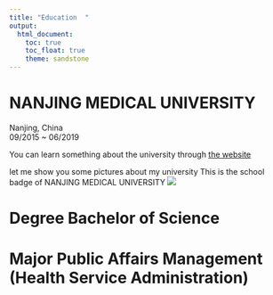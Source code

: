 ```yaml
---
title: "Education  "
output: 
  html_document:
    toc: true
    toc_float: true
    theme: sandstone
---
```


# NANJING MEDICAL UNIVERSITY        
Nanjing, China  
09/2015 ~ 06/2019

You can learn something about the university through [the website](http://english.njmu.edu.cn)

let me show you some pictures about my university
This is the school badge of NANJING MEDICAL UNIVERSITY
![](school badge.jpg)


# Degree  	Bachelor of Science 

# Major	Public Affairs Management (Health Service Administration)